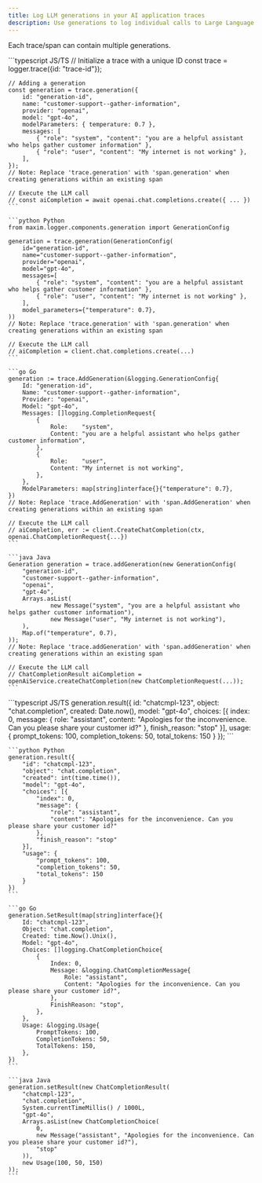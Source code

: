 ```yaml
---
title: Log LLM generations in your AI application traces
description: Use generations to log individual calls to Large Language Models (LLMs)
---
```


Each trace/span can contain multiple generations.

<div className="w-full flex justify-end -mb-11">
    <LanguageSwitcher />
</div>

<Steps>

<Step title="Send and record LLM request">
<CodeGroup>
    ```typescript JS/TS
    // Initialize a trace with a unique ID
    const trace = logger.trace({id: "trace-id"});

    // Adding a generation
    const generation = trace.generation({
        id: "generation-id",
        name: "customer-support--gather-information",
        provider: "openai",
        model: "gpt-4o",
        modelParameters: { temperature: 0.7 },
        messages: [
            { "role": "system", "content": "you are a helpful assistant who helps gather customer information" },
            { "role": "user", "content": "My internet is not working" },
        ],
    });
    // Note: Replace 'trace.generation' with 'span.generation' when creating generations within an existing span

    // Execute the LLM call
    // const aiCompletion = await openai.chat.completions.create({ ... })
    ```

    ```python Python
    from maxim.logger.components.generation import GenerationConfig

    generation = trace.generation(GenerationConfig(
        id="generation-id",
        name="customer-support--gather-information",
        provider="openai",
        model="gpt-4o",
        messages=[
            { "role": "system", "content": "you are a helpful assistant who helps gather customer information" },
            { "role": "user", "content": "My internet is not working" },
        ],
        model_parameters={"temperature": 0.7},
    ))
    // Note: Replace 'trace.generation' with 'span.generation' when creating generations within an existing span

    // Execute the LLM call
    // aiCompletion = client.chat.completions.create(...)
    ```

    ```go Go
    generation := trace.AddGeneration(&logging.GenerationConfig{
        Id: "generation-id",
        Name: "customer-support--gather-information",
        Provider: "openai",
        Model: "gpt-4o",
        Messages: []logging.CompletionRequest{
            {
                Role:    "system",
                Content: "you are a helpful assistant who helps gather customer information",
            },
            {
                Role:    "user",
                Content: "My internet is not working",
            },
        },
        ModelParameters: map[string]interface{}{"temperature": 0.7},
    })
    // Note: Replace 'trace.AddGeneration' with 'span.AddGeneration' when creating generations within an existing span

    // Execute the LLM call
    // aiCompletion, err := client.CreateChatCompletion(ctx, openai.ChatCompletionRequest{...})
    ```

    ```java Java
    Generation generation = trace.addGeneration(new GenerationConfig(
        "generation-id",
        "customer-support--gather-information",
        "openai",
        "gpt-4o",
        Arrays.asList(
                new Message("system", "you are a helpful assistant who helps gather customer information"),
                new Message("user", "My internet is not working"),
        ),
        Map.of("temperature", 0.7),
    ));
    // Note: Replace 'trace.addGeneration' with 'span.addGeneration' when creating generations within an existing span

    // Execute the LLM call
    // ChatCompletionResult aiCompletion = openAiService.createChatCompletion(new ChatCompletionRequest(...));
    ```
</CodeGroup>
</Step>

<Step title="Record LLM response">
<CodeGroup>
    ```typescript JS/TS
    generation.result({
        id: "chatcmpl-123",
        object: "chat.completion",
        created: Date.now(),
        model: "gpt-4o",
        choices: [{
            index: 0,
            message: {
                role: "assistant",
                content: "Apologies for the inconvenience. Can you please share your customer id?"
            },
            finish_reason: "stop"
        }],
        usage: {
            prompt_tokens: 100,
            completion_tokens: 50,
            total_tokens: 150
        }
    });
    ```

    ```python Python
    generation.result({
        "id": "chatcmpl-123",
        "object": "chat.completion",
        "created": int(time.time()),
        "model": "gpt-4o",
        "choices": [{
            "index": 0,
            "message": {
                "role": "assistant",
                "content": "Apologies for the inconvenience. Can you please share your customer id?"
            },
            "finish_reason": "stop"
        }],
        "usage": {
            "prompt_tokens": 100,
            "completion_tokens": 50,
            "total_tokens": 150
        }
    })
    ```

    ```go Go
    generation.SetResult(map[string]interface{}{
        Id: "chatcmpl-123",
        Object: "chat.completion",
        Created: time.Now().Unix(),
        Model: "gpt-4o",
        Choices: []logging.ChatCompletionChoice{
            {
                Index: 0,
                Message: &logging.ChatCompletionMessage{
                    Role: "assistant",
                    Content: "Apologies for the inconvenience. Can you please share your customer id?",
                },
                FinishReason: "stop",
            },
        },
        Usage: &logging.Usage{
            PromptTokens: 100,
            CompletionTokens: 50,
            TotalTokens: 150,
        },
    })
    ```

    ```java Java
    generation.setResult(new ChatCompletionResult(
        "chatcmpl-123",
        "chat.completion",
        System.currentTimeMillis() / 1000L,
        "gpt-4o",
        Arrays.asList(new ChatCompletionChoice(
            0,
            new Message("assistant", "Apologies for the inconvenience. Can you please share your customer id?"),
            "stop"
        )),
        new Usage(100, 50, 150)
    ));
    ```
</CodeGroup>
</Step>
</Steps>